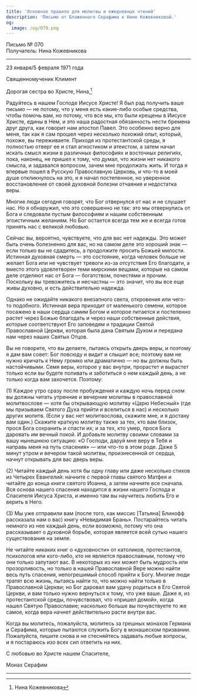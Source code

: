 ```yaml
---
title: 'Основное правило для молитвы и ежедневных чтений'
description: 'Письмо от Блаженного Серафима к Нине Кожевниковой.'
og:
  image: /og/070.png
---
```


<div style={{textAlign:'right', fontFamily:'monospace'}}>Письмо № 070</div>
<div style={{textAlign:'left', fontFamily:'monospace'}}>Получатель: Нина Кожевникова</div>

---

23 января/5 февраля 1971 года

Священномученик Климент

Дорогая сестра во Христе, Нина,[^1]

Радуйтесь в нашем Господе Иисусе Христе! Я был рад получить ваше письмо — не потому, что у меня есть какие-либо особые средства, чтобы помочь вам, но потому, что все мы, кто были крещены в Иисусе Христе, едины в Нем, и это наша радостная обязанность нести бремена друг друга, как говорит нам апостол Павел. Это особенно верно для меня, так как я сам прошел через несколько похожий опыт, который, похоже, вы переживаете. Приходя из протестантской среды, я полностью отверг ее и стал агностиком и атеистом, а затем начал искать смысл жизни в различных философиях и восточных религиях, пока, наконец, не пришел к тому, что думал, что жизни нет никакого смысла, и задавался вопросом, зачем мне продолжать жить. И тогда я впервые пошел в Русскую Православную Церковь, и что-то в моей душе откликнулось на это, и я начал постепенное, но уверенное восстановление от своей духовной болезни отчаяния и недостатка веры.

Многие люди сегодня говорят, что Бог отвернулся от нас и не слушает нас. Но я обнаружил, что это совершенно не так: это мы отвернулись от Бога и следовали пустым философиям и нашим собственным эгоистичным желаниям. Но Бог остается всегда тем же и всегда готов принять нас с великой любовью.

Сейчас вы, вероятно, чувствуете, что для вас нет надежды. Это может быть очень болезненно для вас, но на самом деле это хороший знак — если только вы не сдадитесь, а продолжите просить Божьей милости. Истинная духовная смерть — это состояние, когда человек больше не желает Бога или не чувствует тревоги из-за отсутствия Его благодати, а вместо этого удовлетворен теми мирскими вещами, которые на самом деле отделяют нас от Бога — богатством, почестями и прочим. Поскольку вы тревожитесь и несчастны — это значит, что вы все еще живы духовно, и есть действительно надежда.

Однако не ожидайте никакого внезапного света, откровения или чего-то подобного. Истинная вера приходит от маленького семени, которое посажено в наши сердца самим Богом и которое питается и постепенно растет через Божью благодать и через наши собственные действия, которые соответствуют Его заповедям и традиции Святой Православной Церкви, которая была дана Святым Духом и передана нам через наших Святых Отцов.

Вы не говорите, что вы делаете, пытаясь открыть дверь веры, и поэтому я дам вам совет: Бог повсюду и видит и слышит все; поэтому вам не нужно кричать к Нему громко или драматично — но вы должны быть настойчивыми. Семя веры, которое у вас внутри, прорастет и вырастет только если вы будете поливать и заботиться о нем каждый день, а не только когда вам захочется. Поэтому:

(1) Каждое утро сразу после пробуждения и каждую ночь перед сном вы должны читать утренние и вечерние молитвы в православной молитвослове — хотя бы открывающую молитву «Царю Небесный» (где мы призываем Святого Духа прийти и вселиться в нас) и несколько других молитв. (Если у вас нет молитвослова, скажите мне, и я достану вам один.) Скажите краткую молитву также за тех, кто вам близок, прося Бога сохранить и спасти их; и за тех, кто умер, прося Бога даровать им вечный покой. И добавьте молитву своими словами за вашу нынешнюю ситуацию: «О Господи, даруй мне веру в Тебя и направь меня на путь спасения» — или что-то в этом роде. Даже 5 минут утром и вечером такой молитвы, произнесенной от сердца, начнут открывать для вас дверь веры.

(2) Читайте каждый день хотя бы одну главу или даже несколько стихов из Четырех Евангелий: начните с первой главы святого Матфея и читайте до конца книги святого Иоанна, а затем начните все сначала. Вся основа нашего спасения находится в жизни нашего Господа и Спасителя Иисуса Христа, и именно там вы научитесь любить Его и верить в Него.

(3) Мы уже отправили вам (после того, как миссис [Татьяна] Блинофф рассказала нам о вас) книгу «Невидимая Брань». Постарайтесь читать немного из нее каждый день, если возможно, потому что она рассказывает о духовной борьбе, которая является всей сутью нашего существования на земле.

Не читайте никаких книг о «духовности» от католиков, протестантов, психологов или кого-либо, кто не является православным, потому что они только запутают вас. В некоторых из них может быть мудрость или прозорливость, но только в нашей Православной Вере можно найти весь путь спасения, непогрешимый способ прийти к Богу. Многие люди тратят всю жизнь, пытаясь найти то, что можно найти только в Православной Церкви; но Бог даровал вам удачу родиться в Его Святой Церкви, и вам только нужно вернуться к тому, что уже ваше. Даже я, из протестантской среды, почувствовал, что «пришел домой», когда нашел Святую Православие; насколько больше вы почувствуете то же самое, когда вера начнет действительно расти внутри вас.

Когда вы молитесь, пожалуйста, молитесь за грешных монахов Германа и Серафима, которые пытаются служить Богу в монашеском призвании. Пожалуйста, пишите снова и не стесняйтесь задавать любые вопросы, и я постараюсь изо всех сил ответить на них.

С любовью во Христе нашем Спасителе,

Монах Серафим

---

[^1]: Нина Кожевникова